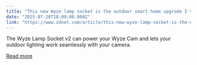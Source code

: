 ```yaml
---
title: "This new Wyze lamp socket is the outdoor smart home upgrade I've been waiting for"
date: "2025-07-28T18:09:00.000Z"
link: "https://www.zdnet.com/article/this-new-wyze-lamp-socket-is-the-outdoor-smart-home-upgrade-ive-been-waiting-for/"
---
```


The Wyze Lamp Socket v2 can power your Wyze Cam and lets your outdoor lighting work seamlessly with your camera.

[Read more](https://www.zdnet.com/article/this-new-wyze-lamp-socket-is-the-outdoor-smart-home-upgrade-ive-been-waiting-for/)
